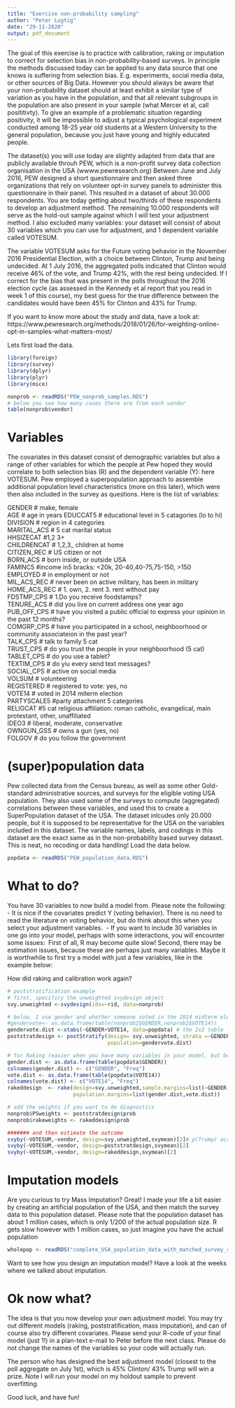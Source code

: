 ```yaml
---
title: "Exercise non-probability sampling"
author: "Peter Lugtig"
date: "29-11-2020"
output: pdf_document
---
```


The goal of this exercise is to practice with calibration, raking or imputation to correct for selection bias in non-probability-based surveys. In principle the methods discussed today can be applied to any data source that one knows is suffering from selection bias. E.g. experiments, social media data, or other sources of Big Data. However you should always be aware that your non-probability dataset should at least exhibit a similar type of variation as you have in the population, and that all relevant subgroups in the population are also present in your sample (what Mercer et al, call posititivty). 
To give an example of a problematic situation regarding positivity, it will be impossible to adjust a typical psychological experiment conducted among 18-25 year old students at a Western University to the general population, because you just have young and highly educated people. 

The dataset(s) you will use today are slightly adapted from data that are publicly available throuh PEW, which is a non-profit survey data collection organisation in the USA (wwww.pewresearch.org)
Between June and July 2016, PEW designed a short questionnaire and then asked three organizations that rely on volunteer opt-in survey panels to administer this questionnaire in their panel. This resulted in a dataset of about 30.000 respondents. You are today getting about two/thirds of these respondents to develop an adjustment method.  The remaining 10.000 respondents will serve as the hold-out sample against which I will test your adjustment method. I also excluded many variables: your dataset will consist of about 30 variables which you can use for adjustment, and 1 dependent variable called VOTESUM.

The variable VOTESUM asks for the Future voting behavior in the November 2016 Presidential Election, with a choice between Clinton, Trump and being undecided. At 1 July 2016, the aggregated polls indicated that Clinton would receive 46% of the vote, and Trump 42%, with the rest being undecided. If I correct for the bias that was present in the polls throughout the 2016 election cycle (as assessed in the Kennedy et al report that you read in week 1 of this course), my best guess for the true difference between the candidates would have been 45% for Clinton and 43% for Trump.

If you want to know more about the study and data, have a look at: https://www.pewresearch.org/methods/2018/01/26/for-weighting-online-opt-in-samples-what-matters-most/ 

Lets first load the data.

```r
library(foreign)
library(survey)
library(dplyr)
library(plyr)
library(mice)

nonprob <- readRDS("PEW_nonprob_samples.RDS")
# below you see how many cases there are from each vendor
table(nonprob$vendor)
```

# Variables

The covariates in this dataset consist of demographic variables but also a range of other variables for which the people at Pew hoped they would correlate to both selection bias (R) and the dependent variable (Y): here VOTESUM. Pew employed a superpopulation approach to assemble additional population level characteristics (more on this later), which were then also included in the survey as questions. Here is the list of variables:

GENDER # make, female  
AGE # age in years 
EDUCCAT5 # educational level in 5 catagories (lo to hi)  
DIVISION # region in 4 categories  
MARITAL_ACS # 5 cat marital status  
HHSIZECAT #1,2 3+  
CHILDRENCAT # 1,2,3_ children at home  
CITIZEN_REC # US citizen or not  
BORN_ACS # born inside, or outside USA  
FAMINC5 #income in5 bracks: <20k, 20-40,40-75,75-150, >150  
EMPLOYED # in employment or not    
MIL_ACS_REC # never been on active military, has been in military  
HOME_ACS_REC # 1. own, 2. rent 3. rent without pay  
FDSTMP_CPS # 1.Do you receive foodstamps?  
TENURE_ACS # did you live on current address one year ago  
PUB_OFF_CPS # have you visited a public official to express your opinion in the past 12 months?  
COMGRP_CPS # have you participated in a school, neighboorhood or community associateion in the past year?  
TALK_CPS #  talk to family 5 cat  
TRUST_CPS # do you trust the people in your neighboorhood (5 cat)  
TABLET_CPS # do you use a tablet?  
TEXTIM_CPS # do yiu every send text messages?  
SOCIAL_CPS # active on social media  
VOLSUM # volunteering  
REGISTERED # registered to vote: yes, no  
VOTE14 # voted in 2014 miterm election   
PARTYSCALE5 #party attachment 5 categories  
RELIGCAT #5 cat religious affiliation:  roman catholic, evangelical, main protestant, other, unaffiliated  
IDEO3 # liberal, moderate, conservative  
OWNGUN_GSS # owns a gun (yes, no)  
FOLGOV # do you follow the government  

# (super)population data
Pew collected data from the Census bureau, as well as some other Gold-standard administrative sources, and surveys for the eligible voting USA population. They also used some of the surveys to compute (aggregated) correlations between these variables, and used this to create a SuperPopulation dataset of the USA. The dataset inlcudes only 20.000 people, but it is supposed to be representative for the USA on the variables included in this dataset. The variable names, labels, and codings in this dataset are the exact same as in the non-probability based survey dataset. This is neat, no recoding or data handling! Load the data below.

```r
popdata <- readRDS("PEW_population_data.RDS")
```

# What to do?
You have 30 variables to now build a model from. Please note the following:\  
- It is nice if the covariates predict Y (voting behavior). There is no need to read the literature on voting behavior, but do think about this when you select your adjustment variables.\  
- If you want to include 30 variables in one go into your model, perhaps with some interactions, you will encounter some issues:\   First of all, R may become quite slow! Second, there may be estimation issues, because these are perhaps just many variables. Maybe it is worthwhile to first try a model with just a few variables, like in the example below:

How did raking and calibration work again?
```r

# poststratification example
# first, specificy the unweighted svydesign object
svy.unweighted <-svydesign(ids=~rid, data=nonprob)

# below, I use gender and whether someone voted in the 2014 midterm election
#gendervote<- as.data.frame(table(nonprob2$GENDER,nonprob2$VOTE14))
gendervote.dist <-xtabs(~GENDER+VOTE14, data=popdata) # the 2x2 table for the population
poststratdesign <- postStratify(design= svy.unweighted, strata =~GENDER+VOTE14, 
                                population=gendervote.dist) 

# for Raking (easier when you have many variables in your model, but be careful with continuous vars)
gender.dist <- as.data.frame(table(popdata$GENDER))
colnames(gender.dist) <- c("GENDER", "Freq")
vote.dist <- as.data.frame(table(popdata$VOTE14))
colnames(vote.dist) <- c("VOTE14", "Freq")
rakeddesign  <- rake(design=svy.unweighted,sample.margins=list(~GENDER,~VOTE14), 
                     population.margins=list(gender.dist,vote.dist)) 

# add the weights if you want to do diagnostics
nonprob$PSweights <- poststratdesign$prob
nonprob$rakeweights <- rakeddesign$prob

####### and then estimate the outcome
svyby(~VOTESUM,~vendor, design=svy.unweighted,svymean)[2]# p(Trump) across vendors.
svyby(~VOTESUM,~vendor, design=poststratdesign,svymean)[2]
svyby(~VOTESUM,~vendor, design=rakeddesign,svymean)[2]

```

# Imputation models

Are you curious to try Mass Imputation? Great! I made your life a bit easier by creating an artificial population of the USA, and then match the survey data to this population dataset. Please note that the population dataset has about 1 million cases, which is only 1/200 of the actual population size. R gets slow however with 1 million cases, so just imagine you have the actual population

``` r
wholepop <- readRDS("complete_USA_population_data_with_matched_survey_results.RDS")
```

Want to see how you design an imputation model? Have a look at the weeks where we talked about imputation.


# Ok now what?

The idea is that you now develop your own adjustment model. You may try out different models (raking, poststratification, mass imputation), and can of course also try different covariates. Please send your R-code of your final model (just 1!) in a plan-text e-mail to Peter before the next class. Please do not change the names of the variables so your code will actually run. 

The person who has designed the best adjustment model (closest to the poll aggregate on July 1st), which is 45% Clinton/ 43% Trump will win a prize. Note I will run your model on my holdout sample to prevent overfitting.

Good luck, and have fun!